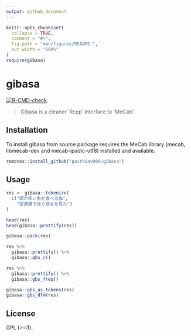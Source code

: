 ```yaml
---
output: github_document
---
```


<!-- README.md is generated from README.Rmd. Please edit that file -->

```r
knitr::opts_chunk$set(
  collapse = TRUE,
  comment = "#>",
  fig.path = "man/figures/README-",
  out.width = "100%"
)
require(gibasa)
```

# gibasa

<!-- badges: start -->
[![R-CMD-check](https://github.com/paithiov909/gibasa/workflows/R-CMD-check/badge.svg)](https://github.com/paithiov909/gibasa/actions)
<!-- badges: end -->


>  Gibasa is a cleaner 'Rcpp' interface to 'MeCab'.

## Installation

To install gibasa from source package requires the MeCab library (mecab, libmecab-dev and mecab-ipadic-utf8) installed and available.

```r
remotes::install_github("paithiov909/gibasa")
```

## Usage

```r
res <- gibasa::tokenize(
  c("頭が赤い魚を食べる猫",
    "望遠鏡で泳ぐ彼女を見た")
)

head(res)
head(gibasa::prettify(res))

gibasa::pack(res)

res %>%
  gibasa::prettify() %>% 
  gibasa::gbs_c()

res %>%
  gibasa::prettify() %>% 
  gibasa::gbs_freq()

gibasa::gbs_as_tokens(res)
gibasa::gbs_dfm(res)
```

## License

GPL (>=3).
